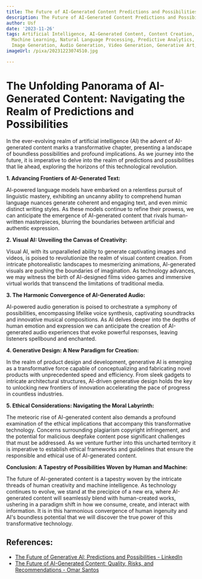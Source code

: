 ```yaml
---
title: The Future of AI-Generated Content Predictions and Possibilities
description: The Future of AI-Generated Content Predictions and Possibilities
author: Usf
date: '2023-11-26'
tags: Artificial Intelligence, AI-Generated Content, Content Creation, Content Strategy,
  Machine Learning, Natural Language Processing, Predictive Analytics, Text Generation,
  Image Generation, Audio Generation, Video Generation, Generative Art, Ethical Considerations
imageUrl: /pixa/20231223074510.jpg

---
```

# The Unfolding Panorama of AI-Generated Content: Navigating the Realm of Predictions  and Possibilities

In the ever-evolving realm of  artificial intelligence (AI) the  advent of AI-generated content marks a transformative chapter, presenting a landscape of boundless possibilities and profound implications. As we journey into the future, it is imperative to delve into the realm of predictions  and possibilities that lie  ahead, exploring the horizons of this technological revolution.

**1. Advancing Frontiers of  AI-Generated Text:**

AI-powered  language models have embarked  on a  relentless pursuit of linguistic mastery, exhibiting an uncanny ability to comprehend human language nuances generate coherent  and engaging text, and  even mimic distinct writing styles. As these models continue to refine their prowess, we can anticipate the emergence of AI-generated content that rivals human-written masterpieces,  blurring  the boundaries between artificial and authentic expression.

**2. Visual AI: Unveiling the Canvas of Creativity:**

Visual AI, with its unparalleled ability to generate captivating  images and videos, is poised to  revolutionize the realm of visual content creation. From intricate photorealistic landscapes to mesmerizing animations, AI-generated visuals are pushing the boundaries of imagination.  As technology advances, we may witness the birth  of AI-designed films  video games  and immersive virtual worlds that transcend  the limitations of traditional media.

**3. The Harmonic Convergence of AI-Generated Audio:**

AI-powered audio generation is poised to orchestrate  a symphony of possibilities, encompassing lifelike  voice synthesis, captivating  soundtracks and innovative musical compositions. As  AI delves deeper into the depths of human emotion and expression we can anticipate the creation of AI-generated audio experiences that evoke powerful responses, leaving listeners spellbound and enchanted.

**4. Generative Design: A New  Paradigm for Creation:**

In the realm of product design and development, generative AI is  emerging as a transformative force capable of conceptualizing and fabricating novel products with  unprecedented speed  and efficiency. From sleek gadgets to intricate  architectural structures,  AI-driven generative design holds the  key to unlocking new frontiers of  innovation accelerating the pace of progress in countless  industries.

**5. Ethical  Considerations: Navigating the Moral  Labyrinth:**

The  meteoric rise of AI-generated content also demands a profound examination of the  ethical implications that accompany this transformative technology. Concerns surrounding plagiarism copyright infringement, and the potential for malicious deepfake content pose significant challenges that must be addressed. As we venture further into this uncharted territory it is imperative to establish ethical  frameworks and  guidelines that ensure the responsible and ethical use of AI-generated content.

**Conclusion: A Tapestry of Possibilities Woven by Human and Machine:**

The future of AI-generated content is a  tapestry woven by the intricate threads of human creativity and machine intelligence. As technology  continues to evolve,  we stand at the precipice of a new era, where AI-generated  content will seamlessly blend with human-created works, ushering in  a paradigm shift in  how  we consume, create, and interact with information. It is in this harmonious convergence of human ingenuity and AI's boundless potential that we will discover the true power of this transformative  technology.

## References:
- [The Future of Generative AI: Predictions and Possibilities - LinkedIn](https://www.linkedin.com/pulse/future-generative-ai-predictions-possibilities-iain-brown-ph-d-)
- [The Future of AI-Generated Content: Quality, Risks, and Recommendations - Omar Santos](https://becomingahacker.org/the-future-of-ai-generated-content-quality-risks-and-recommendations-48c35b9a1eb5)
